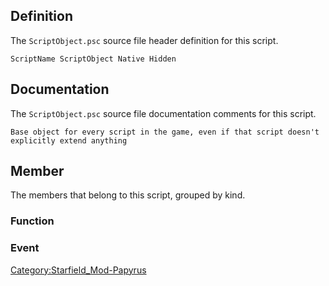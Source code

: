 {{Script_Object_Summary
| title = ScriptObject
| name = [[SFM:Script-ScriptObject|ScriptObject]]
| extends = Nothing
| flags = Native, Hidden
}}


== Definition ==
The <code>ScriptObject.psc</code> source file header definition for this script.

<source lang="papyrus">
ScriptName ScriptObject Native Hidden
</source>


== Documentation ==
The <code>ScriptObject.psc</code> source file documentation comments for this script.

<source>
Base object for every script in the game, even if that script doesn't explicitly extend anything
</source>


== Member ==
The members that belong to this script, grouped by kind.

=== Function ===
{{Script_Object_Member_Summary
| title = AddInventoryEventFilter
| script = [[SFM:Script-ScriptObject|ScriptObject]]
| name = [[SFM:Script-ScriptObject/AddInventoryEventFilter|AddInventoryEventFilter]]
| kind = Function
| flags = Native Protected SelfOnly
| parameters = Form akFilter
| documentation = Add an inventory event filter to this effect. Item added/removed events matching the specified form (or in the specified form list) will now
be let through. A "None" filter will let everything through.
Objects without filters CANNOT receive inventory add/remove events!
}}

{{Script_Object_Member_Summary
| title = CallFunction
| script = [[SFM:Script-ScriptObject|ScriptObject]]
| name = [[SFM:Script-ScriptObject/CallFunction|CallFunction]]
| kind = Function
| flags = Native
| returns = var
| parameters = string asFuncName, var[] aParams
| documentation = Calls a member function on this script specified by name. Note that the compiler cannot check
that the function exists, nor that the parameters are the right type. It will also not be able
to auto-cast, so you must pre-cast the parameters to the right type (derived or parent types
won't work). Will error if the function is not valid or doesn't exist on the object
}}

{{Script_Object_Member_Summary
| title = CallFunctionNoWait
| script = [[SFM:Script-ScriptObject|ScriptObject]]
| name = [[SFM:Script-ScriptObject/CallFunctionNoWait|CallFunctionNoWait]]
| kind = Function
| flags = Native
| parameters = string asFuncName, var[] aParams
| documentation = Calls a member function on this script without waiting for it to return. Note that the compiler
cannot check that the function exists, nor that the parameters are the right type. It will also not
be able to auto-cast, so you must pre-cast the parameters to the right type (derived or parent
types won't work). Will error if the function is not valid or doesn't exist on the object
}}

{{Script_Object_Member_Summary
| title = CancelTimer
| script = [[SFM:Script-ScriptObject|ScriptObject]]
| name = [[SFM:Script-ScriptObject/CancelTimer|CancelTimer]]
| kind = Function
| flags = Native Protected SelfOnly
| parameters = int aiTimerID = 0
| documentation = Cancels a pending timer on this script with the specified ID
}}

{{Script_Object_Member_Summary
| title = CancelTimerGameTime
| script = [[SFM:Script-ScriptObject|ScriptObject]]
| name = [[SFM:Script-ScriptObject/CancelTimerGameTime|CancelTimerGameTime]]
| kind = Function
| flags = Native Protected SelfOnly
| parameters = int aiTimerID = 0
| documentation = Cancels a pending game-time timer on this script with the specified ID
}}

{{Script_Object_Member_Summary
| title = GetPropertyValue
| script = [[SFM:Script-ScriptObject|ScriptObject]]
| name = [[SFM:Script-ScriptObject/GetPropertyValue|GetPropertyValue]]
| kind = Function
| flags = Native
| returns = var
| parameters = string asPropertyName
| documentation = Gets the value of a property on this script specified by name. Note that the compiler cannot
check that the property exists. Will error if the property doesn't exist on the object, or
is write-only
}}

{{Script_Object_Member_Summary
| title = GetState
| script = [[SFM:Script-ScriptObject|ScriptObject]]
| name = [[SFM:Script-ScriptObject/GetState|GetState]]
| kind = Function
| flags = Protected SelfOnly
| returns = string
| documentation = Obtains the script's current state
}}

{{Script_Object_Member_Summary
| title = GotoState
| script = [[SFM:Script-ScriptObject|ScriptObject]]
| name = [[SFM:Script-ScriptObject/GotoState|GotoState]]
| kind = Function
| flags = Protected SelfOnly
| parameters = string asNewState
| documentation = Sets the script's current state, calling the appropriate end/begin state events
}}

{{Script_Object_Member_Summary
| title = CastAs
| script = [[SFM:Script-ScriptObject|ScriptObject]]
| name = [[SFM:Script-ScriptObject/CastAs|CastAs]]
| kind = Function
| flags = Native
| returns = ScriptObject
| parameters = string asScriptName
| documentation = Attempts to cast this object as the specified script. The compiler won't type check this cast,
and the cast may fail. But this will allow you to point at the specific script you want without
adding a dependency on said script (for when it is part of a mod or DLC that the user may not
have installed). If the type doesn't exist or the cast fails it will return None
}}

{{Script_Object_Member_Summary
| title = PauseTimer
| script = [[SFM:Script-ScriptObject|ScriptObject]]
| name = [[SFM:Script-ScriptObject/PauseTimer|PauseTimer]]
| kind = Function
| flags = Native Protected SelfOnly
| parameters = int aiTimerID, bool abPause = true
| documentation = Pause or resume the given timer with aiTimerID
it will attempt to pause if abPause is true or resume if false
If the timer is already in the requested state nothing happens.
}}

{{Script_Object_Member_Summary
| title = PauseTimerGameTime
| script = [[SFM:Script-ScriptObject|ScriptObject]]
| name = [[SFM:Script-ScriptObject/PauseTimerGameTime|PauseTimerGameTime]]
| kind = Function
| flags = Native Protected SelfOnly
| parameters = int aiTimerID, bool abPause = true
| documentation = Pause or resume the given game-time timer with aiTimerID
It will attempt to pause if abPause is true or resume if false
If the timer is already in the requested state nothing happens.
}}

{{Script_Object_Member_Summary
| title = IsBoundGameObjectAvailable
| script = [[SFM:Script-ScriptObject|ScriptObject]]
| name = [[SFM:Script-ScriptObject/IsBoundGameObjectAvailable|IsBoundGameObjectAvailable]]
| kind = Function
| flags = Native
| returns = bool
| documentation = Returns true if this object is attached to an in-game object and that object
is available to be operated on. If this returns false then any form, alias,
or active magic effect native functions will most likely fail.
}}

{{Script_Object_Member_Summary
| title = RegisterForActorValueChangedEvent
| script = [[SFM:Script-ScriptObject|ScriptObject]]
| name = [[SFM:Script-ScriptObject/RegisterForActorValueChangedEvent|RegisterForActorValueChangedEvent]]
| kind = Function
| flags = Native Protected SelfOnly
| parameters = ObjectReference akObjRef, ActorValue akActorValue
| documentation = Registers to receive an event when an actor value changed for a specified actor and actor value
}}

{{Script_Object_Member_Summary
| title = RegisterForActorValueGreaterThanEvent
| script = [[SFM:Script-ScriptObject|ScriptObject]]
| name = [[SFM:Script-ScriptObject/RegisterForActorValueGreaterThanEvent|RegisterForActorValueGreaterThanEvent]]
| kind = Function
| flags = Native Protected SelfOnly
| parameters = ObjectReference akObjRef, ActorValue akActorValue, float afCompareValue
| documentation = Registers to receive an event when an actor value is changed for a specified actor and actor value to a value that is greater than the given value
This must be re-registered for everytime it is received if the script wants to keep receiving the event
}}

{{Script_Object_Member_Summary
| title = RegisterForActorValueLessThanEvent
| script = [[SFM:Script-ScriptObject|ScriptObject]]
| name = [[SFM:Script-ScriptObject/RegisterForActorValueLessThanEvent|RegisterForActorValueLessThanEvent]]
| kind = Function
| flags = Native Protected SelfOnly
| parameters = ObjectReference akObjRef, ActorValue akActorValue, float afCompareValue
| documentation = Registers to receive an event when an actor value is changed for a specified actor and actor value to a value that is less than the given value
This must be re-registered for everytime it is received if the script wants to keep receiving the event
}}

{{Script_Object_Member_Summary
| title = RegisterForAffinityEvent
| script = [[SFM:Script-ScriptObject|ScriptObject]]
| name = [[SFM:Script-ScriptObject/RegisterForAffinityEvent|RegisterForAffinityEvent]]
| kind = Function
| flags = Native Protected SelfOnly
| parameters = AffinityEvent akAffinityEvent
| documentation = Register for the specified affinity event is fired
}}

{{Script_Object_Member_Summary
| title = RegisterForAnimationEvent
| script = [[SFM:Script-ScriptObject|ScriptObject]]
| name = [[SFM:Script-ScriptObject/RegisterForAnimationEvent|RegisterForAnimationEvent]]
| kind = Function
| flags = Native Protected SelfOnly
| returns = bool
| parameters = ObjectReference akSender, string asEventName
| documentation = Register for the specified animation event from the specified object - returns true if it successfully registered
}}

{{Script_Object_Member_Summary
| title = RegisterForChallengeEvents
| script = [[SFM:Script-ScriptObject|ScriptObject]]
| name = [[SFM:Script-ScriptObject/RegisterForChallengeEvents|RegisterForChallengeEvents]]
| kind = Function
| flags = Native Protected SelfOnly
| documentation = Register for challenge events
}}

{{Script_Object_Member_Summary
| title = RegisterForCustomEvent
| script = [[SFM:Script-ScriptObject|ScriptObject]]
| name = [[SFM:Script-ScriptObject/RegisterForCustomEvent|RegisterForCustomEvent]]
| kind = Function
| flags = Native Protected SelfOnly
| parameters = ScriptObject akSender, CustomEventName asEventName
| documentation = Register for a custom event to be sent from the specified sender. The event will be sent to:
Event <type>.<event>(<type> akSender, Var[] akParams)
For example, MySpecialEvent on MyQuest would be:
Event MyQuest.MySpecialEvent(MyQuest akSender, Var[] akParams)
}}

{{Script_Object_Member_Summary
| title = RegisterForDetectionLOSGain
| script = [[SFM:Script-ScriptObject|ScriptObject]]
| name = [[SFM:Script-ScriptObject/RegisterForDetectionLOSGain|RegisterForDetectionLOSGain]]
| kind = Function
| flags = Native Protected SelfOnly
| parameters = Actor akViewer, ObjectReference akTarget
| documentation = Register for only the first detection-based LOS gain event between the viewer and the target
If the viewer is already looking at the target, an event will be received almost immediately
If the viewer is not the player, the target must be another actor
}}

{{Script_Object_Member_Summary
| title = RegisterForDetectionLOSLost
| script = [[SFM:Script-ScriptObject|ScriptObject]]
| name = [[SFM:Script-ScriptObject/RegisterForDetectionLOSLost|RegisterForDetectionLOSLost]]
| kind = Function
| flags = Native Protected SelfOnly
| parameters = Actor akViewer, ObjectReference akTarget
| documentation = Register for only the first detection-based LOS lost event between the viewer and the target
If the viewer is already not looking at the target, an event will be received almost immediately
If the viewer is not the player, the target must be another actor
}}

{{Script_Object_Member_Summary
| title = RegisterForDirectLOSGain
| script = [[SFM:Script-ScriptObject|ScriptObject]]
| name = [[SFM:Script-ScriptObject/RegisterForDirectLOSGain|RegisterForDirectLOSGain]]
| kind = Function
| flags = Native Protected SelfOnly
| parameters = ObjectReference akViewer, ObjectReference akTarget, string asViewerNode = "", string asTargetNode = ""
| documentation = Register for only the first direct LOS gain event between the viewer and the target
If the viewer is already looking at the target, an event will be received almost immediately
}}

{{Script_Object_Member_Summary
| title = RegisterForDirectLOSLost
| script = [[SFM:Script-ScriptObject|ScriptObject]]
| name = [[SFM:Script-ScriptObject/RegisterForDirectLOSLost|RegisterForDirectLOSLost]]
| kind = Function
| flags = Native Protected SelfOnly
| parameters = ObjectReference akViewer, ObjectReference akTarget, string asViewerNode = "", string asTargetNode = ""
| documentation = Register for only the first direct LOS lost event between the viewer and the target
If the viewer is already not looking at the target, an event will be received almost immediately
}}

{{Script_Object_Member_Summary
| title = RegisterForDistanceLessThanEvent
| script = [[SFM:Script-ScriptObject|ScriptObject]]
| name = [[SFM:Script-ScriptObject/RegisterForDistanceLessThanEvent|RegisterForDistanceLessThanEvent]]
| kind = Function
| flags = Native Protected SelfOnly
| parameters = ScriptObject akObj1, ScriptObject akObj2, float afDistance, int aiEventID = 0
| documentation = Register for OnDistanceLessThan when the two objects are less than then afDistance apart. The two objects are interchangable,
and if you register for the two swapped it will simply update the distance. The objects may be reference or reference aliases.
use a unique aiEventID to specify multiple events per object. Using the same id for multiple register commands will simply update the distance
on the existing event
}}

{{Script_Object_Member_Summary
| title = RegisterForDistanceGreaterThanEvent
| script = [[SFM:Script-ScriptObject|ScriptObject]]
| name = [[SFM:Script-ScriptObject/RegisterForDistanceGreaterThanEvent|RegisterForDistanceGreaterThanEvent]]
| kind = Function
| flags = Native Protected SelfOnly
| parameters = ScriptObject akObj1, ScriptObject akObj2, float afDistance, int aiEventID = 0
| documentation = Register for OnDistanceGreaterThan when the two objects are greater than then afDistance apart. The two objects are interchangable,
and if you register for the two swapped it will simply update the distance. The objects may be reference or reference aliases.
use a unique aiEventID to specify multiple events per object. Using the same id for multiple register commands will simply update the distance
on the existing event
}}

{{Script_Object_Member_Summary
| title = RegisterForMagicEffectApplyEvent
| script = [[SFM:Script-ScriptObject|ScriptObject]]
| name = [[SFM:Script-ScriptObject/RegisterForMagicEffectApplyEvent|RegisterForMagicEffectApplyEvent]]
| kind = Function
| flags = Native Protected SelfOnly
| parameters = ScriptObject akTarget, ScriptObject akCasterFilter = none, Form akEffectFilter = none, bool abMatch = true
| documentation = Registers for a single magic effect apply event. Filters may be exact forms, base objects of references, keywords, factions,
reference aliases, ref collection aliases, or form lists containing any or all of them. This also filters any remote magic
effect apply events that come in.
Targets can be references, ref aliases, or ref collection aliases
If abMatch is false, then it matches anything that DOESN'T match the filter (NOTs the whole thing).
Objects without registrations CANNOT receive magic effect apply events!
}}

{{Script_Object_Member_Summary
| title = RegisterForMenuOpenCloseEvent
| script = [[SFM:Script-ScriptObject|ScriptObject]]
| name = [[SFM:Script-ScriptObject/RegisterForMenuOpenCloseEvent|RegisterForMenuOpenCloseEvent]]
| kind = Function
| flags = Native Protected SelfOnly
| parameters = string asMenuName
| documentation = Registers this alias to receive events when menus are opened / closed
}}

{{Script_Object_Member_Summary
| title = RegisterForPlayerSleep
| script = [[SFM:Script-ScriptObject|ScriptObject]]
| name = [[SFM:Script-ScriptObject/RegisterForPlayerSleep|RegisterForPlayerSleep]]
| kind = Function
| flags = Native Protected SelfOnly
| documentation = Registers this form to receive events when the player sleeps and wakes up
}}

{{Script_Object_Member_Summary
| title = RegisterForPlayerTeleport
| script = [[SFM:Script-ScriptObject|ScriptObject]]
| name = [[SFM:Script-ScriptObject/RegisterForPlayerTeleport|RegisterForPlayerTeleport]]
| kind = Function
| flags = Native Protected SelfOnly
| documentation = Registers this form to receive events when the player teleports (load door, fast travel, moveto)
}}

{{Script_Object_Member_Summary
| title = RegisterForPlayerWait
| script = [[SFM:Script-ScriptObject|ScriptObject]]
| name = [[SFM:Script-ScriptObject/RegisterForPlayerWait|RegisterForPlayerWait]]
| kind = Function
| flags = Native Protected SelfOnly
| documentation = Registers this form to receive events when the player waits
}}

{{Script_Object_Member_Summary
| title = RegisterForRadiationDamageEvent
| script = [[SFM:Script-ScriptObject|ScriptObject]]
| name = [[SFM:Script-ScriptObject/RegisterForRadiationDamageEvent|RegisterForRadiationDamageEvent]]
| kind = Function
| flags = Native Protected SelfOnly
| parameters = ScriptObject akTarget
| documentation = Registers for a single radiation damage event from the specified target.
Targets can be actors, ref aliases, or ref collection aliases
Objects without registrations CANNOT receive radiation damage events!
}}

{{Script_Object_Member_Summary
| title = RegisterForRemoteEvent
| script = [[SFM:Script-ScriptObject|ScriptObject]]
| name = [[SFM:Script-ScriptObject/RegisterForRemoteEvent|RegisterForRemoteEvent]]
| kind = Function
| flags = Native Protected SelfOnly
| returns = bool
| parameters = ScriptObject akEventSource, ScriptEventName asEventName
| documentation = Register for the specified event from the specified source. Event must be one sent by
the game itself, and not an event defined in ScriptObject. The event will be sent to:
Event <type>.<event>(<type> akSender, <event args>)
For example, OnDeath on an Actor would be:
Event Actor.OnDeath(Actor akSender, Actor akKiller)
But OnDeath on a reference alias would be:
Event ReferenceAlias.OnDeath(ReferenceAlias akSender, Actor akKiller)
Returns true if the registration succeeded
}}

{{Script_Object_Member_Summary
| title = RegisterForTrackedStatsEvent
| script = [[SFM:Script-ScriptObject|ScriptObject]]
| name = [[SFM:Script-ScriptObject/RegisterForTrackedStatsEvent|RegisterForTrackedStatsEvent]]
| kind = Function
| flags = Native Protected SelfOnly
| parameters = string asStat, int aiThreshold
| documentation = Registers this script to receive a single-shot stat event when the stat meets or passes the threshold
If the stat already meets or passes the threshold the event will be sent immediately
}}

{{Script_Object_Member_Summary
| title = RegisterForStarmapTargetSelectEvent
| script = [[SFM:Script-ScriptObject|ScriptObject]]
| name = [[SFM:Script-ScriptObject/RegisterForStarmapTargetSelectEvent|RegisterForStarmapTargetSelectEvent]]
| kind = Function
| flags = Native Protected SelfOnly
| documentation = Registers to receive events from Starmap menu
}}

{{Script_Object_Member_Summary
| title = RegisterForPlanetSiteSelectEvent
| script = [[SFM:Script-ScriptObject|ScriptObject]]
| name = [[SFM:Script-ScriptObject/RegisterForPlanetSiteSelectEvent|RegisterForPlanetSiteSelectEvent]]
| kind = Function
| flags = Native Protected SelfOnly
| documentation = Registers to receive events from PlanetLandingSiteSelectMenu
}}

{{Script_Object_Member_Summary
| title = RegisterForTutorialEvent
| script = [[SFM:Script-ScriptObject|ScriptObject]]
| name = [[SFM:Script-ScriptObject/RegisterForTutorialEvent|RegisterForTutorialEvent]]
| kind = Function
| flags = Native Protected SelfOnly
| parameters = string asEventName
| documentation = Registers to receive tutorial-related events
}}

{{Script_Object_Member_Summary
| title = RegisterForGameplayOptionChangedEvent
| script = [[SFM:Script-ScriptObject|ScriptObject]]
| name = [[SFM:Script-ScriptObject/RegisterForGameplayOptionChangedEvent|RegisterForGameplayOptionChangedEvent]]
| kind = Function
| flags = Native Protected SelfOnly
| documentation = Registers to receive GameplayOptionChanged events from the settings menu
}}

{{Script_Object_Member_Summary
| title = RemoveAllInventoryEventFilters
| script = [[SFM:Script-ScriptObject|ScriptObject]]
| name = [[SFM:Script-ScriptObject/RemoveAllInventoryEventFilters|RemoveAllInventoryEventFilters]]
| kind = Function
| flags = Native Protected SelfOnly
| documentation = Remove all inventory event filters from this effect - it will no longer receive any inventory add/remove events
}}

{{Script_Object_Member_Summary
| title = RemoveInventoryEventFilter
| script = [[SFM:Script-ScriptObject|ScriptObject]]
| name = [[SFM:Script-ScriptObject/RemoveInventoryEventFilter|RemoveInventoryEventFilter]]
| kind = Function
| flags = Native Protected SelfOnly
| parameters = Form akFilter
| documentation = Remove an inventory event filter from this object. Item added/removed events matching the specified form (or in the
specified form list) will no longer be let through.
Objects without filters CANNOT receive inventory add/remove events!
}}

{{Script_Object_Member_Summary
| title = SendCustomEvent
| script = [[SFM:Script-ScriptObject|ScriptObject]]
| name = [[SFM:Script-ScriptObject/SendCustomEvent|SendCustomEvent]]
| kind = Function
| flags = Native Protected SelfOnly
| parameters = CustomEventName asEvent, var[] akArgs = none
| documentation = Sends out a custom event from this object. The custom event must be defined using
"CustomEvent <name of event>" somewhere in the script that sends it or its parents
}}

{{Script_Object_Member_Summary
| title = SetPropertyValue
| script = [[SFM:Script-ScriptObject|ScriptObject]]
| name = [[SFM:Script-ScriptObject/SetPropertyValue|SetPropertyValue]]
| kind = Function
| flags = Native
| parameters = string asPropertyName, var aValue
| documentation = Sets a property value on this script specified by name. Note that the compiler cannot check
that the property exists, nor that the value is the right type. It will also not be able to
auto-cast, so you must pre-cast the value to the right type (derived or parent types won't
work). Will error if the property is not valid, doesn't exist on the object, is read-only
or an auto-property specified as const.
}}

{{Script_Object_Member_Summary
| title = SetPropertyValueNoWait
| script = [[SFM:Script-ScriptObject|ScriptObject]]
| name = [[SFM:Script-ScriptObject/SetPropertyValueNoWait|SetPropertyValueNoWait]]
| kind = Function
| flags = Native
| parameters = string asPropertyName, var aValue
| documentation = Sets a property value on this script without waiting for it to return. Note that the compiler
cannot check that the property exists, nor that the value is the right type. It will also not
be able to auto-cast, so you must pre-cast the value to the right type (derived or parent
types won't work). Will error if the property is not valid, doesn't exist on the object, is
read-only or an auto-property specified as const.
}}

{{Script_Object_Member_Summary
| title = StartTimer
| script = [[SFM:Script-ScriptObject|ScriptObject]]
| name = [[SFM:Script-ScriptObject/StartTimer|StartTimer]]
| kind = Function
| flags = Native Protected SelfOnly
| parameters = float afInterval, int aiTimerID = 0
| documentation = Start a timer on this script with the specified ID. Interval is in seconds and the timer
event will fire only once.
}}

{{Script_Object_Member_Summary
| title = StartTimerGameTime
| script = [[SFM:Script-ScriptObject|ScriptObject]]
| name = [[SFM:Script-ScriptObject/StartTimerGameTime|StartTimerGameTime]]
| kind = Function
| flags = Native Protected SelfOnly
| parameters = float afInterval, int aiTimerID = 0
| documentation = Start a game-time timer on this script with the specified ID. Interval is in hours and the
timer event will fire only once.
}}

{{Script_Object_Member_Summary
| title = UnregisterForActorValueChangedEvent
| script = [[SFM:Script-ScriptObject|ScriptObject]]
| name = [[SFM:Script-ScriptObject/UnregisterForActorValueChangedEvent|UnregisterForActorValueChangedEvent]]
| kind = Function
| flags = Native Protected SelfOnly
| parameters = ObjectReference akObjRef, ActorValue akActorValue
| documentation = Unregister for the actor value changed event for the specified actor and actor value.
}}

{{Script_Object_Member_Summary
| title = UnregisterForActorValueGreaterThanEvent
| script = [[SFM:Script-ScriptObject|ScriptObject]]
| name = [[SFM:Script-ScriptObject/UnregisterForActorValueGreaterThanEvent|UnregisterForActorValueGreaterThanEvent]]
| kind = Function
| flags = Native Protected SelfOnly
| parameters = ObjectReference akObjRef, ActorValue akActorValue, float afCompareValue
| documentation = Unregister for the actor value greater than event for the specified actor, actor value and comparison value.
}}

{{Script_Object_Member_Summary
| title = UnregisterForActorValueLessThanEvent
| script = [[SFM:Script-ScriptObject|ScriptObject]]
| name = [[SFM:Script-ScriptObject/UnregisterForActorValueLessThanEvent|UnregisterForActorValueLessThanEvent]]
| kind = Function
| flags = Native Protected SelfOnly
| parameters = ObjectReference akObjRef, ActorValue akActorValue, float afCompareValue
| documentation = Unregister for the actor value greater than event for the specified actor, actor value and comparison value.
}}

{{Script_Object_Member_Summary
| title = UnregisterForAffinityEvent
| script = [[SFM:Script-ScriptObject|ScriptObject]]
| name = [[SFM:Script-ScriptObject/UnregisterForAffinityEvent|UnregisterForAffinityEvent]]
| kind = Function
| flags = Native Protected SelfOnly
| parameters = AffinityEvent akAffinityEvent
| documentation = Unregister for an affinity event
}}

{{Script_Object_Member_Summary
| title = UnregisterForAllActorValueEvents
| script = [[SFM:Script-ScriptObject|ScriptObject]]
| name = [[SFM:Script-ScriptObject/UnregisterForAllActorValueEvents|UnregisterForAllActorValueEvents]]
| kind = Function
| flags = Native Protected SelfOnly
| documentation = Unregister for all actor value events
}}

{{Script_Object_Member_Summary
| title = UnregisterForAllAffinityEvents
| script = [[SFM:Script-ScriptObject|ScriptObject]]
| name = [[SFM:Script-ScriptObject/UnregisterForAllAffinityEvents|UnregisterForAllAffinityEvents]]
| kind = Function
| flags = Native Protected SelfOnly
| documentation = Unregister for all affinity events
}}

{{Script_Object_Member_Summary
| title = UnregisterForAllEvents
| script = [[SFM:Script-ScriptObject|ScriptObject]]
| name = [[SFM:Script-ScriptObject/UnregisterForAllEvents|UnregisterForAllEvents]]
| kind = Function
| flags = Native Protected SelfOnly
| documentation = Remove all event registrations - useful if you're trying to delete something and event registraitons are keeping it around
}}

{{Script_Object_Member_Summary
| title = UnregisterForAllCustomEvents
| script = [[SFM:Script-ScriptObject|ScriptObject]]
| name = [[SFM:Script-ScriptObject/UnregisterForAllCustomEvents|UnregisterForAllCustomEvents]]
| kind = Function
| flags = Native Protected SelfOnly
| documentation = Remove all custom event registrations
}}

{{Script_Object_Member_Summary
| title = UnregisterForAllHitEvents
| script = [[SFM:Script-ScriptObject|ScriptObject]]
| name = [[SFM:Script-ScriptObject/UnregisterForAllHitEvents|UnregisterForAllHitEvents]]
| kind = Function
| flags = Native Protected SelfOnly
| parameters = ScriptObject akTarget = none
| documentation = Remove all hit event registrations - if target is None - ALL event registrations for this script are removed
}}

{{Script_Object_Member_Summary
| title = UnregisterForAllMagicEffectApplyEvents
| script = [[SFM:Script-ScriptObject|ScriptObject]]
| name = [[SFM:Script-ScriptObject/UnregisterForAllMagicEffectApplyEvents|UnregisterForAllMagicEffectApplyEvents]]
| kind = Function
| flags = Native Protected SelfOnly
| parameters = ScriptObject akTarget = none
| documentation = Remove all magic effect apply registrations - if target is None - ALL event registrations for this script are removed
}}

{{Script_Object_Member_Summary
| title = UnregisterForAllMenuOpenCloseEvents
| script = [[SFM:Script-ScriptObject|ScriptObject]]
| name = [[SFM:Script-ScriptObject/UnregisterForAllMenuOpenCloseEvents|UnregisterForAllMenuOpenCloseEvents]]
| kind = Function
| flags = Native Protected SelfOnly
| documentation = Remove all menu open/close event registrations
}}

{{Script_Object_Member_Summary
| title = UnregisterForAllRadiationDamageEvents
| script = [[SFM:Script-ScriptObject|ScriptObject]]
| name = [[SFM:Script-ScriptObject/UnregisterForAllRadiationDamageEvents|UnregisterForAllRadiationDamageEvents]]
| kind = Function
| flags = Native Protected SelfOnly
| documentation = Remove all radiation damage event registrations
}}

{{Script_Object_Member_Summary
| title = UnregisterForAllRemoteEvents
| script = [[SFM:Script-ScriptObject|ScriptObject]]
| name = [[SFM:Script-ScriptObject/UnregisterForAllRemoteEvents|UnregisterForAllRemoteEvents]]
| kind = Function
| flags = Native Protected SelfOnly
| documentation = Remove all remote event registrations
}}

{{Script_Object_Member_Summary
| title = UnregisterForAllTrackedStatsEvents
| script = [[SFM:Script-ScriptObject|ScriptObject]]
| name = [[SFM:Script-ScriptObject/UnregisterForAllTrackedStatsEvents|UnregisterForAllTrackedStatsEvents]]
| kind = Function
| flags = Native Protected SelfOnly
| documentation = Remove all tracked stat event registrations
}}

{{Script_Object_Member_Summary
| title = UnregisterForAnimationEvent
| script = [[SFM:Script-ScriptObject|ScriptObject]]
| name = [[SFM:Script-ScriptObject/UnregisterForAnimationEvent|UnregisterForAnimationEvent]]
| kind = Function
| flags = Native Protected SelfOnly
| parameters = ObjectReference akSender, string asEventName
| documentation = Unregister for the specified animation event from the specified object
}}

{{Script_Object_Member_Summary
| title = UnregisterForChallengeEvents
| script = [[SFM:Script-ScriptObject|ScriptObject]]
| name = [[SFM:Script-ScriptObject/UnregisterForChallengeEvents|UnregisterForChallengeEvents]]
| kind = Function
| flags = Native Protected SelfOnly
| documentation = Unregisters this form to receive events when challenges are completed
}}

{{Script_Object_Member_Summary
| title = UnregisterForCustomEvent
| script = [[SFM:Script-ScriptObject|ScriptObject]]
| name = [[SFM:Script-ScriptObject/UnregisterForCustomEvent|UnregisterForCustomEvent]]
| kind = Function
| flags = Native Protected SelfOnly
| parameters = ScriptObject akSender, CustomEventName asEventName
| documentation = Unregister for the specified custom event from the specified object
}}

{{Script_Object_Member_Summary
| title = UnregisterForDistanceEvents
| script = [[SFM:Script-ScriptObject|ScriptObject]]
| name = [[SFM:Script-ScriptObject/UnregisterForDistanceEvents|UnregisterForDistanceEvents]]
| kind = Function
| flags = Native Protected SelfOnly
| parameters = ScriptObject akObj1, ScriptObject akObj2, int aiEventID = -1
| documentation = Unregister for any distance events between the two objects (which are interchangable)
specify event id to unregister for a specific event, -1 to unregister for all events matching the two objects
}}

{{Script_Object_Member_Summary
| title = UnregisterForLOS
| script = [[SFM:Script-ScriptObject|ScriptObject]]
| name = [[SFM:Script-ScriptObject/UnregisterForLOS|UnregisterForLOS]]
| kind = Function
| flags = Native Protected SelfOnly
| parameters = ObjectReference akViewer, ObjectReference akTarget
| documentation = Unregister for any LOS events between the viewer and target
}}

{{Script_Object_Member_Summary
| title = UnregisterForMagicEffectApplyEvent
| script = [[SFM:Script-ScriptObject|ScriptObject]]
| name = [[SFM:Script-ScriptObject/UnregisterForMagicEffectApplyEvent|UnregisterForMagicEffectApplyEvent]]
| kind = Function
| flags = Native Protected SelfOnly
| parameters = ScriptObject akTarget, ScriptObject akCasterFilter = none, Form akEffectFilter = none, bool abMatch = true
| documentation = Unregister for the specified magic effect apply event.
}}

{{Script_Object_Member_Summary
| title = UnregisterForMenuOpenCloseEvent
| script = [[SFM:Script-ScriptObject|ScriptObject]]
| name = [[SFM:Script-ScriptObject/UnregisterForMenuOpenCloseEvent|UnregisterForMenuOpenCloseEvent]]
| kind = Function
| flags = Native Protected SelfOnly
| parameters = string asMenuName
| documentation = Unregister for the specified menu open/close event
}}

{{Script_Object_Member_Summary
| title = UnregisterForPlayerSleep
| script = [[SFM:Script-ScriptObject|ScriptObject]]
| name = [[SFM:Script-ScriptObject/UnregisterForPlayerSleep|UnregisterForPlayerSleep]]
| kind = Function
| flags = Native Protected SelfOnly
| documentation = Unregisters this form to receive events when the player sleeps and wakes up
}}

{{Script_Object_Member_Summary
| title = UnregisterForPlayerTeleport
| script = [[SFM:Script-ScriptObject|ScriptObject]]
| name = [[SFM:Script-ScriptObject/UnregisterForPlayerTeleport|UnregisterForPlayerTeleport]]
| kind = Function
| flags = Native Protected SelfOnly
| documentation = Unregisters this form to receive events when the player teleports
}}

{{Script_Object_Member_Summary
| title = UnregisterForPlayerWait
| script = [[SFM:Script-ScriptObject|ScriptObject]]
| name = [[SFM:Script-ScriptObject/UnregisterForPlayerWait|UnregisterForPlayerWait]]
| kind = Function
| flags = Native Protected SelfOnly
| documentation = Unregisters this form to receive events when the player waits
}}

{{Script_Object_Member_Summary
| title = UnregisterForRadiationDamageEvent
| script = [[SFM:Script-ScriptObject|ScriptObject]]
| name = [[SFM:Script-ScriptObject/UnregisterForRadiationDamageEvent|UnregisterForRadiationDamageEvent]]
| kind = Function
| flags = Native Protected SelfOnly
| parameters = ScriptObject akTarget
| documentation = Unregister for the specified radiation damage event
}}

{{Script_Object_Member_Summary
| title = UnregisterForRemoteEvent
| script = [[SFM:Script-ScriptObject|ScriptObject]]
| name = [[SFM:Script-ScriptObject/UnregisterForRemoteEvent|UnregisterForRemoteEvent]]
| kind = Function
| flags = Native Protected SelfOnly
| parameters = ScriptObject akEventSource, ScriptEventName asEventName
| documentation = Unregister this script for the specified event from the specified sender
}}

{{Script_Object_Member_Summary
| title = UnregisterForTrackedStatsEvent
| script = [[SFM:Script-ScriptObject|ScriptObject]]
| name = [[SFM:Script-ScriptObject/UnregisterForTrackedStatsEvent|UnregisterForTrackedStatsEvent]]
| kind = Function
| flags = Native Protected SelfOnly
| parameters = string asStat
| documentation = Unregisters this script from receiving an event for the specified stat
}}

{{Script_Object_Member_Summary
| title = UnregisterForTrackedStatsEventThreshold
| script = [[SFM:Script-ScriptObject|ScriptObject]]
| name = [[SFM:Script-ScriptObject/UnregisterForTrackedStatsEventThreshold|UnregisterForTrackedStatsEventThreshold]]
| kind = Function
| flags = Native Protected SelfOnly
| parameters = string asStat, int aiThreshold
| documentation = Unregisters this script from receiving an event for the specified stat at the specified threshold
}}

{{Script_Object_Member_Summary
| title = UnregisterForStarmapTargetSelectEvent
| script = [[SFM:Script-ScriptObject|ScriptObject]]
| name = [[SFM:Script-ScriptObject/UnregisterForStarmapTargetSelectEvent|UnregisterForStarmapTargetSelectEvent]]
| kind = Function
| flags = Native Protected SelfOnly
| documentation = Unregisters from receiving events from Starmap menu
}}

{{Script_Object_Member_Summary
| title = UnregisterForPlanetSiteSelectEvent
| script = [[SFM:Script-ScriptObject|ScriptObject]]
| name = [[SFM:Script-ScriptObject/UnregisterForPlanetSiteSelectEvent|UnregisterForPlanetSiteSelectEvent]]
| kind = Function
| flags = Native Protected SelfOnly
| documentation = Unregisters from receiving events from PlanetLandingSiteSelectMenu
}}

{{Script_Object_Member_Summary
| title = UnregisterForTutorialEvent
| script = [[SFM:Script-ScriptObject|ScriptObject]]
| name = [[SFM:Script-ScriptObject/UnregisterForTutorialEvent|UnregisterForTutorialEvent]]
| kind = Function
| flags = Native Protected SelfOnly
| parameters = string asEventName
| documentation = Unregisters from receiving tutorial-related events
}}

{{Script_Object_Member_Summary
| title = UnregisterForGameplayOptionChangedEvent
| script = [[SFM:Script-ScriptObject|ScriptObject]]
| name = [[SFM:Script-ScriptObject/UnregisterForGameplayOptionChangedEvent|UnregisterForGameplayOptionChangedEvent]]
| kind = Function
| flags = Native Protected SelfOnly
| documentation = Unregisters from receiving GameplayOptionChanged events from the settings menu
}}

=== Event ===
{{Script_Object_Member_Summary
| title = OnActorValueChanged
| script = [[SFM:Script-ScriptObject|ScriptObject]]
| name = [[SFM:Script-ScriptObject/OnActorValueChanged|OnActorValueChanged]]
| kind = Event
| parameters = ObjectReference akObjRef, ActorValue akActorValue
| documentation = Event called when an actor value changed for a specified actor and actor value - must register for this event.
}}

{{Script_Object_Member_Summary
| title = OnActorValueGreaterThan
| script = [[SFM:Script-ScriptObject|ScriptObject]]
| name = [[SFM:Script-ScriptObject/OnActorValueGreaterThan|OnActorValueGreaterThan]]
| kind = Event
| parameters = ObjectReference akObjRef, ActorValue akActorValue
| documentation = Event called when an actor value changed for a specified actor and actor value to a value greater than the registration compare value
Must register for this event. Must also re-register everytime it is called.
}}

{{Script_Object_Member_Summary
| title = OnActorValueLessThan
| script = [[SFM:Script-ScriptObject|ScriptObject]]
| name = [[SFM:Script-ScriptObject/OnActorValueLessThan|OnActorValueLessThan]]
| kind = Event
| parameters = ObjectReference akObjRef, ActorValue akActorValue
| documentation = Event called when an actor value changed for a specified actor and actor value to a value less than the registration compare value
Must register for this event. Must also re-register everytime it is called.
}}

{{Script_Object_Member_Summary
| title = OnAffinityEventSent
| script = [[SFM:Script-ScriptObject|ScriptObject]]
| name = [[SFM:Script-ScriptObject/OnAffinityEventSent|OnAffinityEventSent]]
| kind = Event
| parameters = AffinityEvent akAffinityEvent, ObjectReference akTarget
| documentation = Received when an affinity event is run (after registering)
}}

{{Script_Object_Member_Summary
| title = OnAnimationEvent
| script = [[SFM:Script-ScriptObject|ScriptObject]]
| name = [[SFM:Script-ScriptObject/OnAnimationEvent|OnAnimationEvent]]
| kind = Event
| parameters = ObjectReference akSource, string asEventName
| documentation = Animation event, sent when an object we are listening to hits one of the events we are listening for
}}

{{Script_Object_Member_Summary
| title = OnAnimationEventUnregistered
| script = [[SFM:Script-ScriptObject|ScriptObject]]
| name = [[SFM:Script-ScriptObject/OnAnimationEventUnregistered|OnAnimationEventUnregistered]]
| kind = Event
| parameters = ObjectReference akSource, string asEventName
| documentation = Event sent when you have been unregistered from receiving an animation event because the target
object's animation graph has been unloaded
}}

{{Script_Object_Member_Summary
| title = OnBeginState
| script = [[SFM:Script-ScriptObject|ScriptObject]]
| name = [[SFM:Script-ScriptObject/OnBeginState|OnBeginState]]
| kind = Event
| parameters = string asOldState
| documentation = Event called after the script's state changes - passing in the old state
Not called on auto states when the script is first initialized
}}

{{Script_Object_Member_Summary
| title = OnChallengeCompleted
| script = [[SFM:Script-ScriptObject|ScriptObject]]
| name = [[SFM:Script-ScriptObject/OnChallengeCompleted|OnChallengeCompleted]]
| kind = Event
| parameters = ObjectReference akOwner, Challenge akChallenge
| documentation = Event called when a challenge is completed
}}

{{Script_Object_Member_Summary
| title = OnDistanceLessThan
| script = [[SFM:Script-ScriptObject|ScriptObject]]
| name = [[SFM:Script-ScriptObject/OnDistanceLessThan|OnDistanceLessThan]]
| kind = Event
| parameters = ObjectReference akObj1, ObjectReference akObj2, float afDistance, int aiEventID
| documentation = Distance event - sent when the two objects are less then the registered distance apart.
Obj1 and Obj2 are interchangable.
check the event ID to make sure it's the event you're expecting
}}

{{Script_Object_Member_Summary
| title = OnDistanceGreaterThan
| script = [[SFM:Script-ScriptObject|ScriptObject]]
| name = [[SFM:Script-ScriptObject/OnDistanceGreaterThan|OnDistanceGreaterThan]]
| kind = Event
| parameters = ObjectReference akObj1, ObjectReference akObj2, float afDistance, int aiEventID
| documentation = Distance event - sent when the two objects are greater then the registered distance apart.
Obj1 and Obj2 are interchangable.
check the event ID to make sure it's the event you're expecting
}}

{{Script_Object_Member_Summary
| title = OnEndState
| script = [[SFM:Script-ScriptObject|ScriptObject]]
| name = [[SFM:Script-ScriptObject/OnEndState|OnEndState]]
| kind = Event
| parameters = string asNewState
| documentation = Event called before the script's state changes - passing in the new state
}}

{{Script_Object_Member_Summary
| title = OnGainLOS
| script = [[SFM:Script-ScriptObject|ScriptObject]]
| name = [[SFM:Script-ScriptObject/OnGainLOS|OnGainLOS]]
| kind = Event
| parameters = ObjectReference akViewer, ObjectReference akTarget
| documentation = LOS event, sent whenever the viewer first sees the target (after registering)
}}

{{Script_Object_Member_Summary
| title = OnInit
| script = [[SFM:Script-ScriptObject|ScriptObject]]
| name = [[SFM:Script-ScriptObject/OnInit|OnInit]]
| kind = Event
| documentation = Event sent as soon as all of the scripts properties have received a value, and before any other
event can be received. This should be used to set up any internal variables you have, but keep
in mind that the world may not exist or be completely loaded yet.
}}

{{Script_Object_Member_Summary
| title = OnLostLOS
| script = [[SFM:Script-ScriptObject|ScriptObject]]
| name = [[SFM:Script-ScriptObject/OnLostLOS|OnLostLOS]]
| kind = Event
| parameters = ObjectReference akViewer, ObjectReference akTarget
| documentation = Lost LOS event, sent whenever the viewer first loses sight of the target (after registering)
}}

{{Script_Object_Member_Summary
| title = OnMagicEffectApply
| script = [[SFM:Script-ScriptObject|ScriptObject]]
| name = [[SFM:Script-ScriptObject/OnMagicEffectApply|OnMagicEffectApply]]
| kind = Event
| parameters = ObjectReference akTarget, ObjectReference akCaster, MagicEffect akEffect
| documentation = Event received when a magic affect is being applied to the target (after registering)
}}

{{Script_Object_Member_Summary
| title = OnMenuOpenCloseEvent
| script = [[SFM:Script-ScriptObject|ScriptObject]]
| name = [[SFM:Script-ScriptObject/OnMenuOpenCloseEvent|OnMenuOpenCloseEvent]]
| kind = Event
| parameters = string asMenuName, bool abOpening
| documentation = Event received when a menu opens/closes
}}

{{Script_Object_Member_Summary
| title = OnPlayerFastTravel
| script = [[SFM:Script-ScriptObject|ScriptObject]]
| name = [[SFM:Script-ScriptObject/OnPlayerFastTravel|OnPlayerFastTravel]]
| kind = Event
| documentation = Received when the player fast travels(after registering)
}}

{{Script_Object_Member_Summary
| title = OnPlayerSleepStart
| script = [[SFM:Script-ScriptObject|ScriptObject]]
| name = [[SFM:Script-ScriptObject/OnPlayerSleepStart|OnPlayerSleepStart]]
| kind = Event
| parameters = float afSleepStartTime, float afDesiredSleepEndTime, ObjectReference akBed
| documentation = Received when the player sleeps. Start and desired end time are in game time days (after registering)
}}

{{Script_Object_Member_Summary
| title = OnPlayerSleepStop
| script = [[SFM:Script-ScriptObject|ScriptObject]]
| name = [[SFM:Script-ScriptObject/OnPlayerSleepStop|OnPlayerSleepStop]]
| kind = Event
| parameters = bool abInterrupted, ObjectReference akBed
| documentation = Received when the player stops sleeping - whether naturally or interrupted (after registering)
}}

{{Script_Object_Member_Summary
| title = OnPlayerTeleport
| script = [[SFM:Script-ScriptObject|ScriptObject]]
| name = [[SFM:Script-ScriptObject/OnPlayerTeleport|OnPlayerTeleport]]
| kind = Event
| documentation = Received when the player teleports (load door, fast travel, moveto) (after registering)
}}

{{Script_Object_Member_Summary
| title = OnPlayerWaitStart
| script = [[SFM:Script-ScriptObject|ScriptObject]]
| name = [[SFM:Script-ScriptObject/OnPlayerWaitStart|OnPlayerWaitStart]]
| kind = Event
| parameters = float afWaitStartTime, float afDesiredWaitEndTime
| documentation = Received when the player waits. Start and desired end time are in game time days (after registering)
}}

{{Script_Object_Member_Summary
| title = OnPlayerWaitStop
| script = [[SFM:Script-ScriptObject|ScriptObject]]
| name = [[SFM:Script-ScriptObject/OnPlayerWaitStop|OnPlayerWaitStop]]
| kind = Event
| parameters = bool abInterrupted
| documentation = Received when the player stops waiting - whether naturally or interrupted (after registering)
}}

{{Script_Object_Member_Summary
| title = OnRadiationDamage
| script = [[SFM:Script-ScriptObject|ScriptObject]]
| name = [[SFM:Script-ScriptObject/OnRadiationDamage|OnRadiationDamage]]
| kind = Event
| parameters = ObjectReference akTarget, bool abIngested
| documentation = Event received when a target takes radiation damage
}}

{{Script_Object_Member_Summary
| title = OnTimer
| script = [[SFM:Script-ScriptObject|ScriptObject]]
| name = [[SFM:Script-ScriptObject/OnTimer|OnTimer]]
| kind = Event
| parameters = int aiTimerID
| documentation = Timer event, sent when a timer on this script expires. The ID of the expired timer is
passed in as the parameter. This event is sent only once for each timer that expires.
}}

{{Script_Object_Member_Summary
| title = OnTimerGameTime
| script = [[SFM:Script-ScriptObject|ScriptObject]]
| name = [[SFM:Script-ScriptObject/OnTimerGameTime|OnTimerGameTime]]
| kind = Event
| parameters = int aiTimerID
| documentation = Timer event, sent when a game-time timer on this script expires. The ID of the expired
timer is passed in as the parameter. This event is sent only once for each timer that
expires.
}}

{{Script_Object_Member_Summary
| title = OnTrackedStatsEvent
| script = [[SFM:Script-ScriptObject|ScriptObject]]
| name = [[SFM:Script-ScriptObject/OnTrackedStatsEvent|OnTrackedStatsEvent]]
| kind = Event
| parameters = string arStatName, int aiStatValue
| documentation = Event received when a tracked stat is updated for the player
}}

{{Script_Object_Member_Summary
| title = OnStarmapTargetSelectEvent
| script = [[SFM:Script-ScriptObject|ScriptObject]]
| name = [[SFM:Script-ScriptObject/OnStarmapTargetSelectEvent|OnStarmapTargetSelectEvent]]
| kind = Event
| parameters = Location aSite
| documentation = Event sent from the Starmap to cue dialogue
}}

{{Script_Object_Member_Summary
| title = OnPlanetSiteSelectEvent
| script = [[SFM:Script-ScriptObject|ScriptObject]]
| name = [[SFM:Script-ScriptObject/OnPlanetSiteSelectEvent|OnPlanetSiteSelectEvent]]
| kind = Event
| parameters = Location aSite
| documentation = Event sent from the PlanetLandignSiteSelectMenu to cue dialogue
}}

{{Script_Object_Member_Summary
| title = OnTutorialEvent
| script = [[SFM:Script-ScriptObject|ScriptObject]]
| name = [[SFM:Script-ScriptObject/OnTutorialEvent|OnTutorialEvent]]
| kind = Event
| parameters = string asEventName, Message aMessage
| documentation = Occurrence of a tutorial-related event
}}

{{Script_Object_Member_Summary
| title = OnGameplayOptionChanged
| script = [[SFM:Script-ScriptObject|ScriptObject]]
| name = [[SFM:Script-ScriptObject/OnGameplayOptionChanged|OnGameplayOptionChanged]]
| kind = Event
| parameters = GameplayOption[] aChangedOptions
| documentation = Occurence of a GameplayOptionChanged event from the settings menu
}}


[[Category:Starfield_Mod-Papyrus]]
